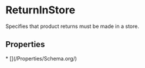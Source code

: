   
# ReturnInStore

Specifies that product returns must be made in a store.

## Properties

<Grid>
* [](/Properties/Schema.org/)
</Grid>

